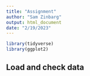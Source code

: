 ```yaml
---
title: "Assignment"
author: "Sam Zinbarg"
output: html_document
date: "2/19/2023"
---
```


```r
library(tidyverse)
library(ggplot2)
```
## Load and check data

``` r

```
